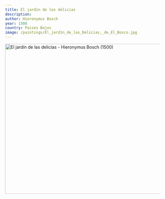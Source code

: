 ```yaml
---
title: El jardín de las delicias
description:
author: Hieronymus Bosch
year: 1500
country: Paises Bajos
image: /paintings/El_jardín_de_las_Delicias,_de_El_Bosco.jpg
---
```


<Image className="w-full" width="1080" height="489" src="/paintings/El_jardín_de_las_Delicias,_de_El_Bosco.jpg"
       alt="El jardín de las delicias - Hieronymus Bosch (1500)"
       caption="El jardín de las delicias - Hieronymus Bosch (1500)"/>
